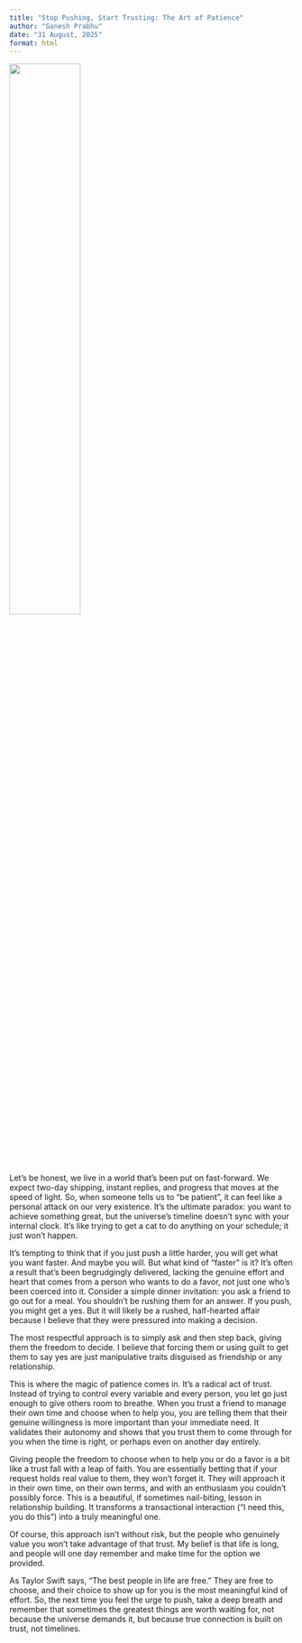 ```yaml
---
title: "Stop Pushing, Start Trusting: The Art of Patience"
author: "Ganesh Prabhu"
date: "31 August, 2025"
format: html
---
```



![](assets/tangeled.png){fig-align="center" width=50%}


Let's be honest, we live in a world that’s been put on fast-forward. We expect two-day shipping, instant replies, and progress that moves at the speed of light. So, when someone tells us to "be patient", it can feel like a personal attack on our very existence. It’s the ultimate paradox: you want to achieve something great, but the universe’s timeline doesn't sync with your internal clock. It’s like trying to get a cat to do anything on your schedule; it just won't happen.


It’s tempting to think that if you just push a little harder, you will get what you want faster. And maybe you will. But what kind of “faster” is it? It’s often a result that’s been begrudgingly delivered, lacking the genuine effort and heart that comes from a person who wants to do a favor, not just one who's been coerced into it. Consider a simple dinner invitation: you ask a friend to go out for a meal. You shouldn't be rushing them for an answer. If you push, you might get a yes. But it will likely be a rushed, half-hearted affair because I believe that they were pressured into making a decision. 


The most respectful approach is to simply ask and then step back, giving them the freedom to decide. I believe that forcing them or using guilt to get them to say yes are just manipulative traits disguised as friendship or any relationship.


This is where the magic of patience comes in. It's a radical act of trust. Instead of trying to control every variable and every person, you let go just enough to give others room to breathe. When you trust a friend to manage their own time and choose when to help you, you are telling them that their genuine willingness is more important than your immediate need. It validates their autonomy and shows that you trust them to come through for you when the time is right, or perhaps even on another day entirely.


Giving people the freedom to choose when to help you or do a favor is a bit like a trust fall with a leap of faith. You are essentially betting that if your request holds real value to them, they won’t forget it. They will approach it in their own time, on their own terms, and with an enthusiasm you couldn’t possibly force. This is a beautiful, if sometimes nail-biting, lesson in relationship building. It transforms a transactional interaction ("I need this, you do this") into a truly meaningful one. 


Of course, this approach isn't without risk, but the people who genuinely value you won't take advantage of that trust. My belief is that life is long, and people will one day remember and make time for the option we provided.


As Taylor Swift says, "The best people in life are free." They are free to choose, and their choice to show up for you is the most meaningful kind of effort. So, the next time you feel the urge to push, take a deep breath and remember that sometimes the greatest things are worth waiting for, not because the universe demands it, but because true connection is built on trust, not timelines.

